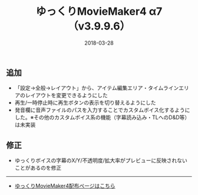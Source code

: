 ﻿---
title: ゆっくりMovieMaker4 α7 （v3.9.9.6）
date: 2018-03-28
tags: [YMM4,お知らせ]
---
## 追加
- 「設定→全般→レイアウト」から、アイテム編集エリア・タイムラインエリアのレイアウトを変更できるようにした
- 再生/一時停止時に再生ボタンの表示を切り替えるようにした
- 発音欄に音声ファイルのパスを入力することでカスタムボイス化するようにした。※その他のカスタムボイス系の機能（字幕読み込み・TLへのD&D等）は未実装
## 修正
- ゆっくりボイスの字幕のX/Y/不透明度/拡大率がプレビューに反映されないことがあるのを修正

---

- [ゆっくりMovieMaker4配布ページはこちら](/ymm4/)